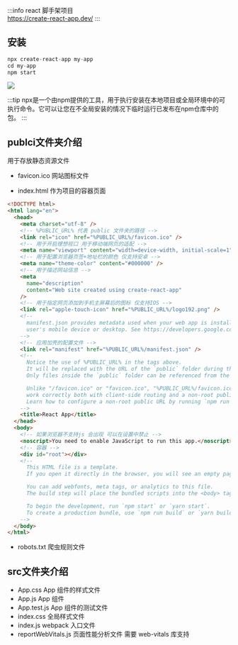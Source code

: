 :::info
react 脚手架项目    
https://create-react-app.dev/
:::

## 安装
``` js
npx create-react-app my-app
cd my-app
npm start
```

![](./images/creat-react.png)

:::tip
npx是一个由npm提供的工具，用于执行安装在本地项目或全局环境中的可执行命令。它可以让您在不全局安装的情况下临时运行已发布在npm仓库中的包。
:::


## publci文件夹介绍
用于存放静态资源文件
- favicon.ico  网站图标文件

- index.html 作为项目的容器页面
```html
<!DOCTYPE html>
<html lang="en">
  <head>
    <meta charset="utf-8" />
    <!-- %PUBLIC_URL% 代表 public 文件夹的路径 -->
    <link rel="icon" href="%PUBLIC_URL%/favicon.ico" />
    <!-- 用于开启理想视口 用于移动端网页的适配 -->
    <meta name="viewport" content="width=device-width, initial-scale=1" />
    <!-- 用于配置浏览器页签+地址栏的颜色 仅支持安卓 -->
    <meta name="theme-color" content="#000000" />
    <!-- 用于描述网站信息 -->
    <meta
      name="description"
      content="Web site created using create-react-app"
    />
    <!-- 用于指定网页添加到手机主屏幕后的图标 仅支持IOS -->
    <link rel="apple-touch-icon" href="%PUBLIC_URL%/logo192.png" />
    <!--
      manifest.json provides metadata used when your web app is installed on a
      user's mobile device or desktop. See https://developers.google.com/web/fundamentals/web-app-manifest/
    -->
    <!-- 应用加壳的配置文件 -->
    <link rel="manifest" href="%PUBLIC_URL%/manifest.json" />
    <!--
      Notice the use of %PUBLIC_URL% in the tags above.
      It will be replaced with the URL of the `public` folder during the build.
      Only files inside the `public` folder can be referenced from the HTML.

      Unlike "/favicon.ico" or "favicon.ico", "%PUBLIC_URL%/favicon.ico" will
      work correctly both with client-side routing and a non-root public URL.
      Learn how to configure a non-root public URL by running `npm run build`.
    -->
    <title>React App</title>
  </head>
  <body>
    <!-- 如果浏览器不支持js 会出现 可以在设置中禁止 -->
    <noscript>You need to enable JavaScript to run this app.</noscript>
    <!-- 容器 -->
    <div id="root"></div>
    <!--
      This HTML file is a template.
      If you open it directly in the browser, you will see an empty page.

      You can add webfonts, meta tags, or analytics to this file.
      The build step will place the bundled scripts into the <body> tag.

      To begin the development, run `npm start` or `yarn start`.
      To create a production bundle, use `npm run build` or `yarn build`.
    -->
  </body>
</html>

```

- robots.txt
 爬虫规则文件

## src文件夹介绍
 - App.css App 组件的样式文件
 - App.js App 组件
 - App.test.js App 组件的测试文件
 - index.css 全局样式文件
 - index.js webpack 入口文件
 - reportWebVitals.js 页面性能分析文件 需要 web-vitals 库支持

